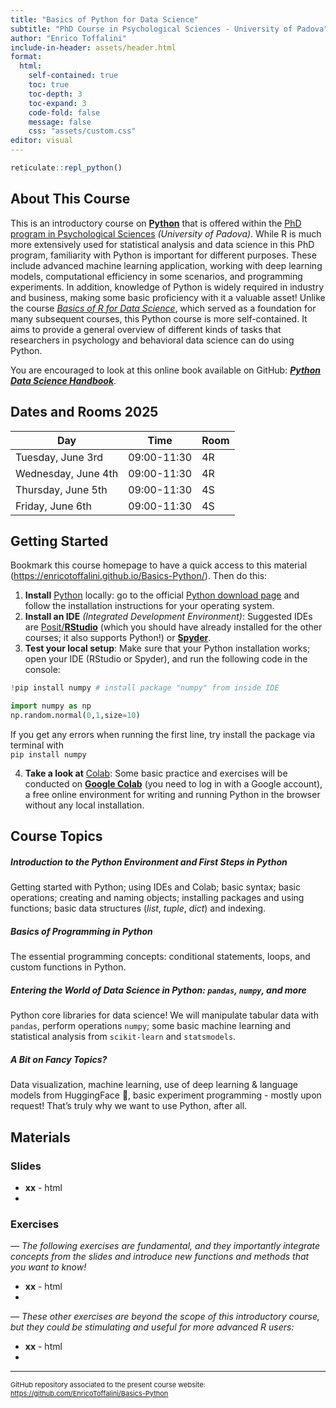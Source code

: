 ```yaml
---
title: "Basics of Python for Data Science"
subtitle: "PhD Course in Psychological Sciences - University of Padova"
author: "Enrico Toffalini"
include-in-header: assets/header.html
format: 
  html:
    self-contained: true
    toc: true   
    toc-depth: 3 
    toc-expand: 3 
    code-fold: false 
    message: false
    css: "assets/custom.css"
editor: visual
---
```


```r
reticulate::repl_python()
```

## About This Course

This is an introductory course on <a href="https://www.python.org/" target=_blank>**Python**</a> that is offered within the <a href="https://dottorato.psy.unipd.it/en" target="_blank">PhD program in Psychological Sciences</a> *(University of Padova)*. While R is much more extensively used for statistical analysis and data science in this PhD program, familiarity with Python is important for different purposes. These include advanced machine learning application, working with deep learning models, computational efficiency in some scenarios, and programming experiments. In addition, knowledge of Python is widely required in industry and business, making some basic proficiency with it a valuable asset! Unlike the course <a href="https://enricotoffalini.github.io/Basics-R/" target="_blank">*Basics of R for Data Science*</a>, which served as a foundation for many subsequent courses, this Python course is more self-contained. It aims to provide a general overview of different kinds of tasks that researchers in psychology and behavioral data science can do using Python.

You are encouraged to look at this online book available on GitHub: <a href="https://jakevdp.github.io/PythonDataScienceHandbook//" target="_blank">***Python Data Science Handbook***</a>.

## Dates and Rooms 2025

| Day                 | Time        | Room |
|---------------------|-------------|------|
| Tuesday, June 3rd   | 09:00-11:30 | 4R   |
| Wednesday, June 4th | 09:00-11:30 | 4R   |
| Thursday, June 5th  | 09:00-11:30 | 4S   |
| Friday, June 6th    | 09:00-11:30 | 4S   |

## Getting Started

Bookmark this course homepage to have a quick access to this material (<a href="https://enricotoffalini.github.io/Basics-Python/">https://enricotoffalini.github.io/Basics-Python/</a>). Then do this:

1.  **Install** <a href="https://www.python.org/downloads/" target="_blank">Python</a> locally: go to the official <a href="https://www.python.org/downloads/" target="_blank">Python download page</a> and follow the installation instructions for your operating system.
2.  **Install an IDE** *(Integrated Development Environment)*: Suggested IDEs are <a href="https://posit.co/download/rstudio-desktop/" target="_blank">Posit/**RStudio**</a> (which you should have already installed for the other courses; it also supports Python!) or <a href="https://www.spyder-ide.org/" target="_blank">**Spyder**</a>.
3.  **Test your local setup**: Make sure that your Python installation works; open your IDE (RStudio or Spyder), and run the following code in the console:

```python
!pip install numpy # install package "numpy" from inside IDE

import numpy as np
np.random.normal(0,1,size=10)
```

If you get any errors when running the first line, try install the package via terminal with <br/> `pip install numpy`

4.  **Take a look at** <a href="https://colab.research.google.com/" target="_blank">Colab</a>: Some basic practice and exercises will be conducted on <a href="https://colab.research.google.com/" target="_blank">**Google Colab**</a> (you need to log in with a Google account), a free online environment for writing and running Python in the browser without any local installation.

## Course Topics

##### Introduction to the Python Environment and First Steps in Python

Getting started with Python; using IDEs and Colab; basic syntax; basic operations; creating and naming objects; installing packages and using functions; basic data structures (*list*, *tuple*, *dict*) and indexing.

##### Basics of Programming in Python

The essential programming concepts: conditional statements, loops, and custom functions in Python.

##### Entering the World of Data Science in Python: `pandas`, `numpy`, and more

Python core libraries for data science! We will manipulate tabular data with `pandas`, perform operations `numpy`; some basic machine learning and statistical analysis from `scikit-learn` and `statsmodels`.

##### A Bit on Fancy Topics?

Data visualization, machine learning, use of deep learning & language models from HuggingFace 🤗, basic experiment programming - mostly upon request! That's truly why we want to use Python, after all.

## Materials

### Slides

-   **xx** - html
-   

### Exercises

*— The following exercises are fundamental, and they importantly integrate concepts from the slides and introduce new functions and methods that you want to know!*

-   **xx** - html
-   

*— These other exercises are beyond the scope of this introductory course, but they could be stimulating and useful for more advanced R users:*

-   **xx** - html
-   

------------------------------------------------------------------------

::: {style="font-size:11px;"}
GitHub repository associated to the present course website: [https://github.com/EnricoToffalini/Basics-Python](https://github.com/EnricoToffalini/Basics-Python){target="_blank"}
:::
